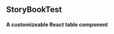 
<Meta title='StoryBookTest' component={StoryBookTest} />

## StoryBookTest
#### A customizeable React table component

<Canvas>
  <Story name='Default'>
    <StoryBookTest
      headers={['Col 1', 'Col 2', 'Col 3', 'Col 4', 'Col 5']}
      rows={[
        ['This', 'is', 'just', 'a', 'test'],
        ['This', 'is', 'also', 'a', 'test'],
        ['Just', 'a', 'little', 'more', 'data'],
        ['Row', 'number', 'four', 'right', 'here'],
      ]}
    />
  </Story>
</Canvas>
